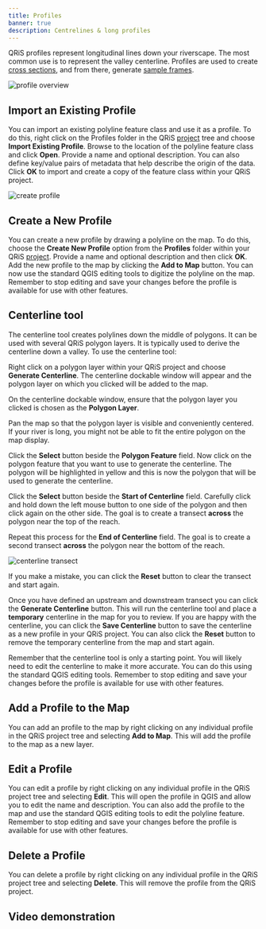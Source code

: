 ```yaml
---
title: Profiles
banner: true
description: Centrelines & long profiles
---
```


QRiS profiles represent longitudinal lines down your riverscape. The most common use is to represent the valley centerline. Profiles are used to create [cross sections](/software-help/cross-sections), and from there, generate [sample frames](/software-help/sample-frames).

![profile overview](/images/software-help/profile-overview.png)

## Import an Existing Profile

You can import an existing polyline feature class and use it as a profile. To do this, right click on the Profiles folder in the QRiS [project](/software-help/projects) tree and choose **Import Existing Profile**. Browse to the location of the polyline feature class and click **Open**. Provide a name and optional description. You can also define key/value pairs of metadata that help describe the origin of the data. Click **OK** to import and create a copy of the feature class within your QRiS project.

![create profile](/images/software-help/create-profile.png)

## Create a New Profile

You can create a new profile by drawing a polyline on the map. To do this, choose the **Create New Profile** option from the **Profiles** folder within your QRiS [project](/software-help/projects). Provide a name and optional description and then click **OK**. Add the new profile to the map by clicking the **Add to Map** button. You can now use the standard QGIS editing tools to digitize the polyline on the map. Remember to stop editing and save your changes before the profile is available for use with other features.

## Centerline tool

The centerline tool creates polylines down the middle of polygons. It can be used with several QRiS polygon layers. It is typically used to derive the centerline down a valley. To use the centerline tool:

Right click on a polygon layer within your QRiS project and choose **Generate Centerline**. The centerline dockable window will appear and the polygon layer on which you clicked will be added to the map.

On the centerline dockable window, ensure that the polygon layer you clicked is chosen as the **Polygon Layer**.

Pan the map so that the polygon layer is visible and conveniently centered. If your river is long, you might not be able to fit the entire polygon on the map display. 

Click the **Select** button beside the **Polygon Feature** field. Now click on the polygon feature that you want to use to generate the centerline. The polygon will be highlighted in yellow and this is now the polygon that will be used to generate the centerline.

Click the **Select** button beside the **Start of Centerline** field. Carefully click and hold down the left mouse button to one side of the polygon and then click again on the other side. The goal is to create a transect **across** the polygon near the top of the reach.

Repeat this process for the **End of Centerline** field. The goal is to create a second transect **across** the polygon near the bottom of the reach.

![centerline transect](/images/software-help/centerline-transect.gif)

If you make a mistake, you can click the **Reset** button to clear the transect and start again.

Once you have defined an upstream and downstream transect you can click the **Generate Centerline** button. This will run the centerline tool and place a **temporary** centerline in the map for you to review. If you are happy with the centerline, you can click the **Save Centerline** button to save the centerline as a new profile in your QRiS project. You can also click the **Reset** button to remove the temporary centerline from the map and start again.

Remember that the centerline tool is only a starting point. You will likely need to edit the centerline to make it more accurate. You can do this using the standard QGIS editing tools. Remember to stop editing and save your changes before the profile is available for use with other features.

## Add a Profile to the Map

You can add an profile to the map by right clicking on any individual profile in the QRiS project tree and selecting **Add to Map**. This will add the profile to the map as a new layer. 

## Edit a Profile

You can edit a profile by right clicking on any individual profile in the QRiS project tree and selecting **Edit**. This will open the profile in QGIS and allow you to edit the name and description. You can also add the profile to the map and use the standard QGIS editing tools to edit the polyline feature. Remember to stop editing and save your changes before the profile is available for use with other features.

## Delete a Profile

You can delete a profile by right clicking on any individual profile in the QRiS project tree and selecting **Delete**. This will remove the profile from the QRiS project.
## Video demonstration

<YouTubeEmbed videoId="VW1Y0P2MsCs" caption="How profiles work in QRiS"/> 